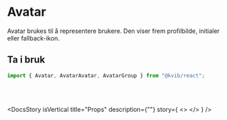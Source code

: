 
<Meta of={AvatarStories} />

<DocsContainer>

# Avatar

Avatar brukes til å representere brukere. Den viser frem profilbilde, initialer eller fallback-ikon.

## Ta i bruk

```jsx
import { Avatar, AvatarAvatar, AvatarGroup } from "@kvib/react";
```

<br/>
<br/>

<DocsStory
  isVertical
  title="Props"
  description={""}
  story={
    <>
      <Canvas of={AvatarStories.Preview} />
      <Controls of={AvatarStories.Preview} />
    </>
  }
/>

</DocsContainer>
